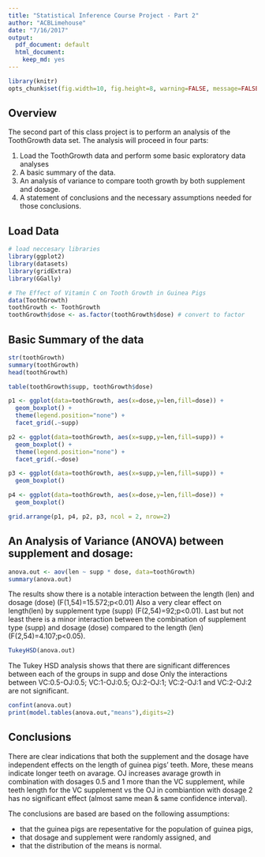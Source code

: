 ```yaml
---
title: "Statistical Inference Course Project - Part 2"
author: "ACBLimehouse"
date: "7/16/2017"
output:
  pdf_document: default
  html_document:
    keep_md: yes
---
```


```r
library(knitr)
opts_chunk$set(fig.width=10, fig.height=8, warning=FALSE, message=FALSE)
```

## Overview
The second part of this class project is to perform an analysis of the ToothGrowth data set. The analysis will proceed in four parts:  

1. Load the ToothGrowth data and perform some basic exploratory data analyses 
2. A basic summary of the data.
3. An analysis of variance to compare tooth growth by both supplement and dosage.
4. A statement of conclusions and the necessary assumptions needed for those conclusions. 

## Load Data

```r
# load neccesary libraries
library(ggplot2)
library(datasets)
library(gridExtra)
library(GGally)

# The Effect of Vitamin C on Tooth Growth in Guinea Pigs
data(ToothGrowth)
toothGrowth <- ToothGrowth 
toothGrowth$dose <- as.factor(toothGrowth$dose) # convert to factor
```

## Basic Summary of the data
```r
str(toothGrowth)
summary(toothGrowth)
head(toothGrowth)

table(toothGrowth$supp, toothGrowth$dose)
```

```r
p1 <- ggplot(data=toothGrowth, aes(x=dose,y=len,fill=dose)) +
  geom_boxplot() + 
  theme(legend.position="none") + 
  facet_grid(.~supp) 

p2 <- ggplot(data=toothGrowth, aes(x=supp,y=len,fill=supp)) +
  geom_boxplot() + 
  theme(legend.position="none") + 
  facet_grid(.~dose) 

p3 <- ggplot(data=toothGrowth, aes(x=supp,y=len,fill=supp)) +
  geom_boxplot()

p4 <- ggplot(data=toothGrowth, aes(x=dose,y=len,fill=dose)) +
  geom_boxplot()

grid.arrange(p1, p4, p2, p3, ncol = 2, nrow=2)
```

## An Analysis of Variance (ANOVA) between supplement and dosage:
```r
anova.out <- aov(len ~ supp * dose, data=toothGrowth)
summary(anova.out)
```

The results show there is a notable interaction between the length (len) and dosage (dose) (F(1,54)=15.572;p<0.01)
Also a very clear effect on length(len) by supplement type (supp) (F(2,54)=92;p<0.01). 
Last but not least there is a minor interaction between the combination of supplement type (supp) and dosage (dose) compared to the length (len) (F(2,54)=4.107;p<0.05).

```r
TukeyHSD(anova.out)
```

The Tukey HSD  analysis shows that there are significant differences between each of the groups in supp and dose
Only the interactions between VC:0.5-OJ:0.5; VC:1-OJ:0.5; OJ:2-OJ:1; VC:2-OJ:1 and VC:2-OJ:2  are not significant.  

```r
confint(anova.out)
print(model.tables(anova.out,"means"),digits=2)
```

## Conclusions

There are clear indications that both the supplement and the dosage have independent effects on the length of guinea pigs' teeth. More, these means indicate longer teeth on avarage. OJ increases avarage growth in combination with dosages 0.5 and 1 more than the VC supplement, while teeth length for the VC supplement vs the OJ in combiantion with dosage 2 has no significant effect (almost same mean & same confidence interval).  

The conclusions are based are based on the following assumptions:

* that the guinea pigs are repesentative for the population of guinea pigs, 
* that dosage and supplement were randomly assigned, and 
* that the distribution of the means is normal.